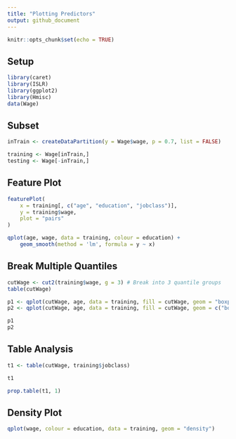 ```yaml
---
title: "Plotting Predictors"
output: github_document
---
```


```r
knitr::opts_chunk$set(echo = TRUE)
```

## Setup

```r
library(caret)
library(ISLR)
library(ggplot2)
library(Hmisc)
data(Wage)
```

## Subset

```r
inTrain <- createDataPartition(y = Wage$wage, p = 0.7, list = FALSE)

training <- Wage[inTrain,]
testing <- Wage[-inTrain,]
```

## Feature Plot

```r
featurePlot(
    x = training[, c("age", "education", "jobclass")], 
    y = training$wage, 
    plot = "pairs"
)
```
```r
qplot(age, wage, data = training, colour = education) +
    geom_smooth(method = 'lm', formula = y ~ x)
```

## Break Multiple Quantiles

```r
cutWage <- cut2(training$wage, g = 3) # Break into 3 quantile groups
table(cutWage)
```

```r
p1 <- qplot(cutWage, age, data = training, fill = cutWage, geom = "boxplot")
p2 <- qplot(cutWage, age, data = training, fill = cutWage, geom = c("boxplot", "jitter"))

p1
p2

```

## Table Analysis

```r
t1 <- table(cutWage, training$jobclass)

t1
```

```r
prop.table(t1, 1)
```

## Density Plot

```r
qplot(wage, colour = education, data = training, geom = "density")
```


